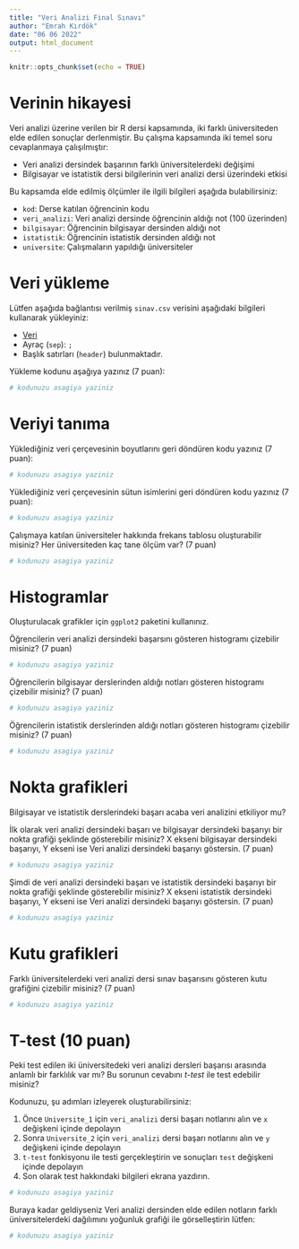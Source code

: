 ```yaml
---
title: "Veri Analizi Final Sınavı"
author: "Emrah Kırdök"
date: "06 06 2022"
output: html_document
---
```


```r
knitr::opts_chunk$set(echo = TRUE)
```

# Verinin hikayesi

Veri analizi üzerine verilen bir R dersi kapsamında, iki farklı üniversiteden elde edilen sonuçlar derlenmiştir. Bu çalışma kapsamında iki temel soru cevaplanmaya çalışılmıştır:

+ Veri analizi dersindek başarının farklı üniversitelerdeki değişimi
+ Bilgisayar ve istatistik dersi bilgilerinin veri analizi dersi üzerindeki etkisi

Bu kapsamda elde edilmiş ölçümler ile ilgili bilgileri aşağıda bulabilirsiniz:

+ `kod`: Derse katılan öğrencinin kodu
+ `veri_analizi`: Veri analizi dersinde öğrencinin aldığı not (100 üzerinden)
+ `bilgisayar`: Öğrencinin bilgisayar dersinden aldığı not
+ `istatistik`: Öğrencinin istatistik dersinden aldığı not
+ `universite`: Çalışmaların yapıldığı üniversiteler

# Veri yükleme

Lütfen aşağıda bağlantısı verilmiş `sinav.csv` verisini aşağıdaki bilgileri kullanarak yükleyiniz:

+ [Veri](https://raw.githubusercontent.com/emrahkirdok/ybva/main/data/sinav.csv)
+ Ayraç (`sep`): `;`
+ Başlık satırları (`header`) bulunmaktadır.

Yükleme kodunu aşağıya yazınız (7 puan):

```r
# kodunuzu asagiya yaziniz

```

# Veriyi tanıma

Yüklediğiniz veri çerçevesinin boyutlarını geri döndüren kodu yazınız (7 puan):

```r
# kodunuzu asagiya yaziniz

```

Yüklediğiniz veri çerçevesinin sütun isimlerini geri döndüren kodu yazınız (7 puan):

```r
# kodunuzu asagiya yaziniz

```

Çalışmaya katılan üniversiteler hakkında frekans tablosu oluşturabilir misiniz? Her üniversiteden kaç tane ölçüm var? (7 puan)

```r
# kodunuzu asagiya yaziniz

```

# Histogramlar

Oluşturulacak grafikler için `ggplot2` paketini kullanınız.

Öğrencilerin veri analizi dersindeki başarsını gösteren histogramı çizebilir misiniz? (7 puan)

```r
# kodunuzu asagiya yaziniz

```

Öğrencilerin bilgisayar derslerinden aldığı notları gösteren histogramı çizebilir misiniz? (7 puan)

```r
# kodunuzu asagiya yaziniz

```

Öğrencilerin istatistik derslerinden aldığı notları gösteren histogramı çizebilir misiniz? (7 puan)

```r
# kodunuzu asagiya yaziniz

```

# Nokta grafikleri

Bilgisayar ve istatistik derslerindeki başarı acaba veri analizini etkiliyor mu? 

İlk olarak veri analizi dersindeki başarı ve bilgisayar dersindeki başarıyı bir nokta grafiği şeklinde gösterebilir misiniz? X ekseni bilgisayar dersindeki başarıyı, Y ekseni ise Veri analizi dersindeki başarıyı göstersin. (7 puan)

```r
# kodunuzu asagiya yaziniz

```

Şimdi de veri analizi dersindeki başarı ve istatistik dersindeki başarıyı bir nokta grafiği şeklinde gösterebilir misiniz? X ekseni istatistik dersindeki başarıyı, Y ekseni ise Veri analizi dersindeki başarıyı göstersin. (7 puan)

```r
# kodunuzu asagiya yaziniz

```

# Kutu grafikleri

Farklı üniversitelerdeki veri analizi dersi sınav başarısını gösteren kutu grafiğini çizebilir misiniz? (7 puan)

```r
# kodunuzu asagiya yaziniz

```


# T-test (10 puan)

Peki test edilen iki üniversitedeki veri analizi dersleri başarısı arasında anlamlı bir farklılık var mı? Bu sorunun cevabını *t-test* ile test edebilir misiniz?

Kodunuzu, şu adımları izleyerek oluşturabilirsiniz:

1. Önce `Universite_1` için `veri_analizi` dersi başarı notlarını alın ve `x` değişkeni içinde depolayın
2. Sonra `Universite_2` için `veri_analizi` dersi başarı notlarını alın ve `y` değişkeni içinde depolayın
3. `t-test` fonkisyonu ile testi gerçekleştirin ve sonuçları `test` değişkeni içinde depolayın
4. Son olarak test hakkındaki bilgileri ekrana yazdırın.

```r
# kodunuzu asagiya yaziniz

```

Buraya kadar geldiyseniz Veri analizi dersinden elde edilen notların farklı üniversitelerdeki dağılımını yoğunluk grafiği ile görselleştirin lütfen:

```r
# kodunuzu asagiya yaziniz

```

